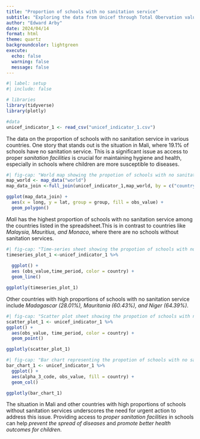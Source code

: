 ```yaml
---
title: "Proportion of schools with no sanitation service"
subtitle: "Exploring the data from Unicef through Total Obervation value since 2000"
author: "Edward Arby"
date: 2024/04/14
format: html
theme: quartz
backgroundcolor: lightgreen
execute: 
  echo: false
  warning: false
  message: false
---
```




```r
#| label: setup
#| include: false

# libraries
library(tidyverse)
library(plotly)

#data
unicef_indicator_1 <- read_csv("unicef_indicator_1.csv") 
```

The data on the proportion of schools with no sanitation service in various countries. One story that stands out is the situation in Mali, where 19.1% of schools have no sanitation service. This is a significant issue as access to proper *sanitation facilities* is crucial for maintaining hygiene and health, especially in schools where children are more susceptible to diseases.

```r
#| fig-cap: "World map showing the propotion of schools with no sanitation services"
map_world <- map_data("world")
map_data_join <-full_join(unicef_indicator_1,map_world, by = c("country" = "region"))

ggplot(map_data_join) +
  aes(x = long, y = lat, group = group, fill = obs_value) +  
  geom_polygon()
```

*Mali* has the highest proportion of schools with no sanitation service among the countries listed in the spreadsheet.This is in contrast to countries like *Malaysia, Mauritius, and Monaco*, where there are no schools without sanitation services.

```r
#| fig-cap: "Time-series sheet showing the propotion of schools with no sanitation services since 2000"
timeseries_plot_1 <-unicef_indicator_1 %>%
   
  ggplot() +
  aes (obs_value,time_period, color = country) +
  geom_line()

ggplotly(timeseries_plot_1)
```

Other countries with high proportions of schools with no sanitation service include *Madagascar (28.01%), Mauritania (60.43%), and Niger (64.39%)*.

```r
#| fig-cap: "Scatter plot sheet showing the propotion of schools with no sanitation services since 2000"
scatter_plot_1 <- unicef_indicator_1 %>%
ggplot() +
  aes(obs_value, time_period, color = country) +
  geom_point()

ggplotly(scatter_plot_1)
```


```r
#| fig-cap: "Bar chart representing the propotion of schools with no sanitation services since 2000"
bar_chart_1 <- unicef_indicator_1 %>%
  ggplot() +
  aes(alpha_3_code, obs_value, fill = country) +
  geom_col()

ggplotly(bar_chart_1)  
```

The situation in Mali and other countries with high proportions of schools without sanitation services underscores the need for urgent action to address this issue. Providing access to *proper sanitation facilities* in schools can help *prevent the spread of diseases* and *promote better health outcomes for children*.
